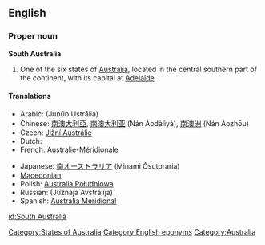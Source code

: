 {{wikipedia}}
==English==

===Proper noun===
'''South Australia'''

# One of the six states of [[Australia]], located in the central southern part of the continent, with its capital at [[Adelaide]].

====Translations====
{{trans-top|Australian state}}
* Arabic: {{Arab|[[جنوب أستراليا]]}} (Junūb Ustrālia)
* Chinese: [[南澳大利亞]], [[南澳大利亚]] (Nán Àodàlìyà), [[南澳洲]] (Nán Àozhōu)
* Czech: [[Jižní Austrálie]]
* Dutch: {{t+|nl|Zuid-Australië}}
* French: [[Australie-Méridionale]] {{f}}
{{trans-mid}}
* Japanese: [[南オーストラリア]] (Minami Ōsutoraria)
* [[Macedonian]]: {{t|mk|Јужна Австралија|f|tr=Júžna Avstrálija|xs=Macedonian}}
* Polish: [[Australia Południowa]]
* Russian: {{t|ru|Южная Австралия|f|sc=Cyrl}} (Júžnaja Avstrálija)
* Spanish: [[Australia Meridional]]
{{trans-bottom}}

[[Category:States of Australia]]
[[Category:English eponyms]]
[[Category:Australia]]

[[id:South Australia]]